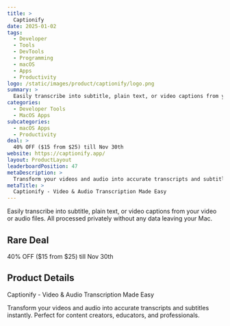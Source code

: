 ```yaml
---
title: >
  Captionify
date: 2025-01-02
tags:
  - Developer
  - Tools
  - DevTools
  - Programming
  - macOS
  - Apps
  - Productivity
logo: /static/images/product/captionify/logo.png
summary: >
  Easily transcribe into subtitle, plain text, or video captions from your video or audio files. All processed privately without any data leaving your Mac.
categories:
  - Developer Tools
  - MacOS Apps
subcategories:
  - macOS Apps
  - Productivity
deal: >
  40% OFF ($15 from $25) till Nov 30th
website: https://captionify.app/
layout: ProductLayout
leaderboardPosition: 47
metaDescription: >
  Transform your videos and audio into accurate transcripts and subtitles instantly. Perfect for content creators, educators, and professionals.
metaTitle: >
  Captionify - Video & Audio Transcription Made Easy
---
```

Easily transcribe into subtitle, plain text, or video captions from your video or audio files. All processed privately without any data leaving your Mac.

## Rare Deal

40% OFF ($15 from $25) till Nov 30th

## Product Details

Captionify - Video & Audio Transcription Made Easy

Transform your videos and audio into accurate transcripts and subtitles instantly. Perfect for content creators, educators, and professionals.
